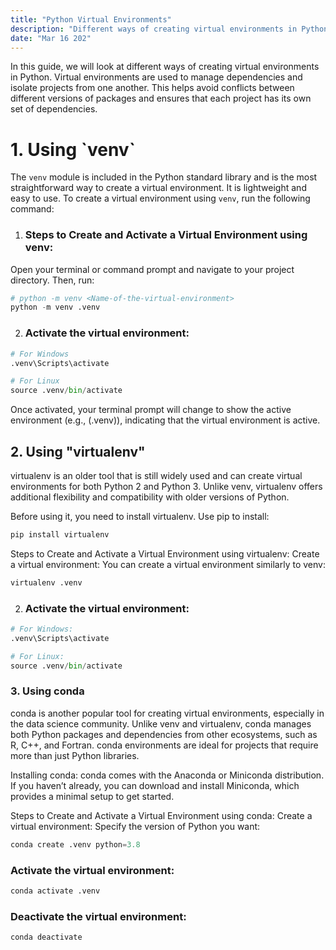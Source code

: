 ```yaml
---
title: "Python Virtual Environments"
description: "Different ways of creating virtual environments in Python."
date: "Mar 16 202"
---
```

In this guide, we will look at different ways of creating virtual environments in Python. Virtual environments are used to manage dependencies and isolate projects from one another. This helps avoid conflicts between different versions of packages and ensures that each project has its own set of dependencies. 

<h1 style={{fontWeight:"bold", fontSize: "30px"}}> 1. Using `venv` </h1>

The `venv` module is included in the Python standard library and is the most straightforward way to create a virtual environment. It is lightweight and easy to use. To create a virtual environment using `venv`, run the following command:

1. <h3>Steps to Create and Activate a Virtual Environment using venv:</h3>

Open your terminal or command prompt and navigate to your project directory. Then, run:

```python
# python -m venv <Name-of-the-virtual-environment>
python -m venv .venv 
```

2. <h3 style={{fontSize: "20px", fontWeight: "medium"}}>Activate the virtual environment:</h3>

```python
# For Windows
.venv\Scripts\activate
```

```python
# For Linux
source .venv/bin/activate
```

Once activated, your terminal prompt will change to show the active environment (e.g., (.venv)), indicating that the virtual environment is active.


<h2 style={{fontSize: "30px", fontWeight: "bold"}}> 2. Using "virtualenv" </h2>

virtualenv is an older tool that is still widely used and can create virtual environments for both Python 2 and Python 3. Unlike venv, virtualenv offers additional flexibility and compatibility with older versions of Python.

Before using it, you need to install virtualenv. Use pip to install:

```python
pip install virtualenv
```

Steps to Create and Activate a Virtual Environment using virtualenv:
Create a virtual environment: You can create a virtual environment similarly to venv:

```python 
virtualenv .venv 
```
2. <h3>Activate the virtual environment:</h3>

```python
# For Windows:
.venv\Scripts\activate
```

```python
# For Linux:
source .venv/bin/activate
```

### 3. Using conda 
conda is another popular tool for creating virtual environments, especially in the data science community. Unlike venv and virtualenv, conda manages both Python packages and dependencies from other ecosystems, such as R, C++, and Fortran. conda environments are ideal for projects that require more than just Python libraries.

Installing conda:
conda comes with the Anaconda or Miniconda distribution. If you haven’t already, you can download and install Miniconda, which provides a minimal setup to get started.

Steps to Create and Activate a Virtual Environment using conda:
Create a virtual environment: Specify the version of Python you want:

```python
conda create .venv python=3.8
```
<h3>Activate the virtual environment:</h3>

```python
conda activate .venv 
```

<h3>Deactivate the virtual environment:</h3>

```python
conda deactivate
```